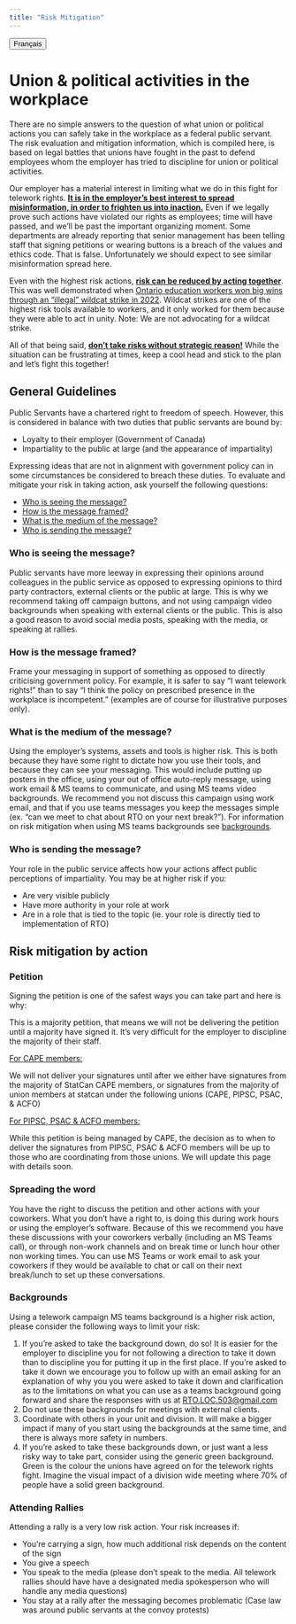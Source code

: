 ```yaml
---
title: "Risk Mitigation"
---
```


<link rel="stylesheet" href=https://cdnjs.cloudflare.com/ajax/libs/font-awesome/4.7.0/css/font-awesome.min.css><button onclick="window.location = location.href.replace('en','fr');" class="btn"><i class="fa fa-language"></i> Français</button>

# Union & political activities in the workplace

There are no simple answers to the question of what union or political actions you can safely take in the workplace as a federal public servant. The risk evaluation and mitigation information, which is compiled here, is based on legal battles that unions have fought in the past to defend employees whom the employer has tried to discipline for union or political activities. 

Our employer has a material interest in limiting what we do in this fight for telework rights. <u>**It is in the employer's best interest to spread misinformation, in order to frighten us into inaction.**</u> Even if we legally prove such actions have violated our rights as employees; time will have passed, and we'll be past the important organizing moment. Some departments are already reporting that senior management has been telling staff that signing petitions or wearing buttons is a breach of the values and ethics code. That is false. Unfortunately we should expect to see similar misinformation spread here.

Even with the highest risk actions, <u>**risk can be reduced by acting together**</u>. This was well demonstrated when [Ontario education workers won big wins through an “illegal” wildcat strike in 2022](https://www.cbc.ca/news/canada/toronto/ont-government-repeals-education-bill-1.6650584).
Wildcat strikes are one of the highest risk tools available to workers, and it only worked for them because they were able to act in unity. Note: We are not advocating for a wildcat strike.

All of that being said, <u>**don't take risks without strategic reason!**</u> While the situation can be frustrating at times, keep a cool head and stick to the plan and let's fight this together!

## General Guidelines

Public Servants have a chartered right to freedom of speech. However, this is considered in balance with two duties that public servants are bound by:

* Loyalty to their employer (Government of Canada)
* Impartiality to the public at large (and the appearance of impartiality)

Expressing ideas that are not in alignment with government policy can in some circumstances be considered to breach these duties. To evaluate and mitigate your risk in taking action, ask yourself the following questions:

* [Who is seeing the message?](#who-is-seeing-the-message)
* [How is the message framed?](#how-is-the-message-framed)
* [What is the medium of the message?](#what-is-the-medium-of-the-message)
* [Who is sending the message?](#who-is-sending-the-message)


### Who is seeing the message?

Public servants have more leeway in expressing their opinions around colleagues in the public service as opposed to expressing opinions to third party contractors, external clients or the public at large. This is why we recommend taking off campaign buttons, and not using campaign video backgrounds when speaking with external clients or the public. This is also a good reason to avoid social media posts, speaking with the media, or speaking at rallies.

### How is the message framed?

Frame your messaging in support of something as opposed to directly criticising government policy. For example, it is safer to say “I want telework rights!” than to say “I think the policy on prescribed presence in the workplace is incompetent.” (examples are of course for illustrative purposes only).

### What is the medium of the message?

Using the employer’s systems, assets and tools is higher risk. This is both because they have some right to dictate how you use their tools, and because they can see your messaging. This would include putting up posters in the office, using your out of office auto-reply message, using work email & MS teams to communicate, and using MS teams video backgrounds. We recommend you not discuss this campaign using work email, and that if you use teams messages you keep the messages simple (ex. “can we meet to chat about RTO on your next break?”). For information on risk mitigation when using MS teams backgrounds see [backgrounds](#backgrounds).

### Who is sending the message?

Your role in the public service affects how your actions affect public perceptions of impartiality. You may be at higher risk if you:

* Are very visible publicly
* Have more authority in your role at work
* Are in a role that is tied to the topic (ie. your role is directly tied to implementation of RTO)

## Risk mitigation by action

### Petition 
Signing the petition is one of the safest ways you can take part and here is why:

This is a majority petition, that means we will not be delivering the petition until a majority have signed it. It's very difficult for the employer to discipline the majority of their staff. 

<u>For CAPE members:</u>

We will not deliver your signatures until after we either have signatures from the majority of StatCan CAPE members, or signatures from the majority of union members at statcan under the following unions (CAPE, PIPSC, PSAC, & ACFO)

<u>For PIPSC, PSAC & ACFO members:</u>

While this petition is being managed by CAPE, the decision as to when to deliver the signatures from PIPSC, PSAC & ACFO members will be up to those who are coordinating from those unions. We will update this page with details soon.

### Spreading the word

You have the right to discuss the petition and other actions with your coworkers. What you don't have a right to, is doing this during work hours or using the employer's software. Because of this we recommend you have these discussions with your coworkers verbally (including an MS Teams call), or through non-work channels and on break time or lunch hour other non working times. You can use MS Teams or work email to ask your coworkers if they would be available to chat or call on their next break/lunch to set up these conversations.

### Backgrounds 

Using a telework campaign MS teams background is a higher risk action, please consider the following ways to limit your risk:

1. If you're asked to take the background down, do so! It is easier for the employer to discipline you for not following a direction to take it down than to discipline you for putting it up in the first place. If you're asked to take it down we encourage you to follow up with an email asking for an explanation of why you you were asked to take it down and clarification as to the limitations on what you can use as a teams background going forward and share the responses with us at [RTO.LOC.503@gmail.com](mailto:RTO.LOC.503@gmail.com)
1. Do not use these backgrounds for meetings with external clients.
1. Coordinate with others in your unit and division. It will make a bigger impact if many of you start using the backgrounds at the same time, and there is always more safety in numbers.
1. If you're asked to take these backgrounds down, or just want a less risky way to take part, consider using the generic green background. Green is the colour the unions have agreed on for the telework rights fight. Imagine the visual impact of a division wide meeting where 70% of people have a solid green background.

### Attending Rallies

Attending a rally is a very low risk action. Your risk increases if:

* You’re carrying a sign, how much additional risk depends on the content of the sign
* You give a speech
* You speak to the media (please don't speak to the media. All telework rallies should have have a designated media spokesperson who will handle any media questions)
* You stay at a rally after the messaging becomes problematic (Case law was around public servants at the convoy protests)
